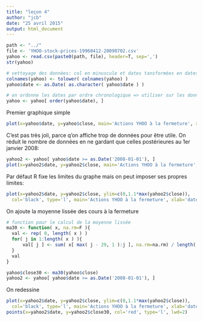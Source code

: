 ```yaml
---
title: "leçon 4"
author: "jcb"
date: "25 avril 2015"
output: html_document
---
```


```r
path <- "../"
file <- 'YHOO-stock-prices-19960412-20090702.csv'
yahoo <- read.csv(paste0(path, file), header=T, sep=',')
str(yahoo)

# vettoyage des données: col en minuscule et dates tansformées en dates:
colnames(yahoo) <- tolower( colnames(yahoo) )
yahoo$date <- as.Date( as.character( yahoo$date ) )

# on ordonne les dates par ordre chronologique => utiliser sur les données SAMU
yahoo <- yahoo[ order(yahoo$date), ]
```

Premier graphique simple
```r
plot(x=yahoo$date, y=yahoo$close, main='Actions YHOO à la fermeture', xlab='date', ylab='cours à la fermeture ($)')
```

C'est pas très joli, parce q'on affiche trop de données pour être utile. On réduit le nombre de données en ne gardant que celles postérieures au 1er janvier 2008:
```r
yahoo2 <- yahoo[ yahoo$date >= as.Date('2008-01-01'), ]
plot(x=yahoo2$date, y=yahoo2$close, main='Actions YHOO à la fermeture', xlab='date', ylab='cours à la fermeture ($)')
```

Par défaut R fixe les limites du graphe mais on peut imposer ses propres limites:
```r
plot(x=yahoo2$date, y=yahoo2$close, ylim=c(0,1.1*max(yahoo2$close)),
  col='black', type='l', main='Actions YHOO à la fermeture', xlab='date', ylab='cours à la fermeture ($)')
```

On ajoute la moyenne lissée des cours à la fermeture
```r
# function pour le calcul de la moyenne lissée
ma30 <- function( x, na.rm=F ){
  val <- rep( 0, length( x ) )
  for( j in 1:length( x ) ){
      val[ j ] <- sum( x[ max( j - 29, 1 ):j ], na.rm=na.rm) / length( max( j-29,1):j )
  }
  val
}

yahoo$close30 <- ma30(yahoo$close)
yahoo2 <- yahoo[ yahoo$date >= as.Date('2008-01-01'), ]
```

On redessine
```r
plot(x=yahoo2$date, y=yahoo2$close, ylim=c(0,1.1*max(yahoo2$close)),
  col='black', type='l', main='Actions YHOO à la fermeture', xlab='date', ylab='cours à la fermeture ($)')
points(x=yahoo2$date, y=yahoo2$close30, col='red', type='l', lwd=2)
```


